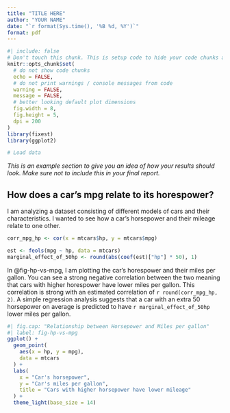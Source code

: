 ```yaml
---
title: "TITLE HERE"
author: "YOUR NAME"
date: "`r format(Sys.time(), '%B %d, %Y')`"
format: pdf
---
```

```r
#| include: false
# Don't touch this chunk. This is setup code to hide your code chunks automatically (without needing to specify options on each chunk)
knitr::opts_chunk$set(
  # do not show code chunks
  echo = FALSE,
  # do not print warnings / console messages from code
  warning = FALSE,
  message = FALSE,
  # better looking default plot dimensions
  fig.width = 8,
  fig.height = 5,
  dpi = 200
)
library(fixest)
library(ggplot2)
```

```r
# Load data
```





<!-- DELETE THIS AND BELOW -->

*This is an example section to give you an idea of how your results should look. Make sure not to include this in your final report.*

## How does a car's mpg relate to its horespower?

I am analyzing a dataset consisting of different models of cars and their characteristics. 
I wanted to see how a car's horsepower and their mileage relate to one other. 

```r
corr_mpg_hp <- cor(x = mtcars$hp, y = mtcars$mpg)
```
```r
est <- feols(mpg ~ hp, data = mtcars)
marginal_effect_of_50hp <- round(abs(coef(est)["hp"] * 50), 1)
```

In @fig-hp-vs-mpg, I am plotting the car's horespower and their miles per gallon. 
You can see a strong negative correlation between the two meaning that cars with higher horespower have lower miles per gallon.
This correlation is strong with an estimated correlation of `r round(corr_mpg_hp, 2)`.
A simple regression analysis suggests that a car with an extra 50 horsepower on average is predicted to have `r marginal_effect_of_50hp` lower miles per gallon.


```r
#| fig.cap: "Relationship between Horsepower and Miles per gallon"
#| label: fig-hp-vs-mpg
ggplot() +
  geom_point(
    aes(x = hp, y = mpg),
    data = mtcars
  ) +
  labs(
    x = "Car's horsepower",
    y = "Car's miles per gallon",
    title = "Cars with higher horsepower have lower mileage"
  ) +
  theme_light(base_size = 14)
```




